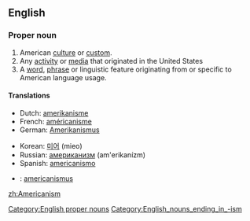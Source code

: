==English==

===Proper noun===
{{en-noun|s|-}}

# American [[culture]] or [[custom]].
# Any [[activity]] or [[media]] that originated in the United States
# A [[word]], [[phrase]] or linguistic feature originating from or specific to American language usage.

====Translations====
{{trans-top|linguistic feature}}
*Dutch: [[amerikanisme]] {{n}}
*French: [[américanisme]]
*German: [[Amerikanismus]] {{m}}
{{trans-mid}}
*Korean: [[미어]] (mieo)
*Russian: [[американизм]] (am'erikanízm) {{m}}
*Spanish: [[americanismo]] {{m}}
{{trans-bottom}}

{{trans-top|to be checked}}
*{{ttbc|Latin}}: [[americanismus]]
{{trans-mid}}
{{trans-bottom}}

[[Category:English proper nouns]]
[[Category:English_nouns_ending_in_-ism]]
[[zh:Americanism]]